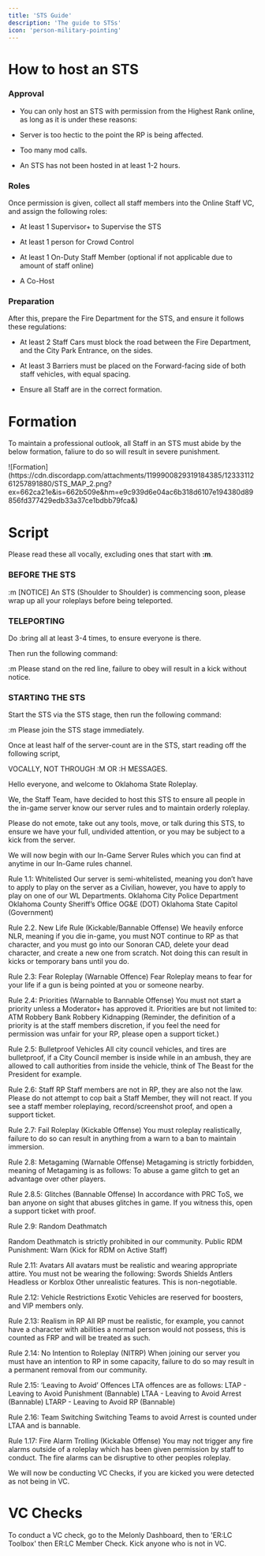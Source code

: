 ```yaml
---
title: 'STS Guide'
description: 'The guide to STSs'
icon: 'person-military-pointing'
---
```


# How to host an STS

### Approval
- You can only host an STS with permission from the Highest Rank online, as long as it is under these reasons:

- Server is too hectic to the point the RP is being affected.

- Too many mod calls.

- An STS has not been hosted in at least 1-2 hours.

### Roles
Once permission is given, collect all staff members into the Online Staff VC, and assign the following roles:

- At least 1 Supervisor+ to Supervise the STS

- At least 1 person for Crowd Control

- At least 1 On-Duty Staff Member (optional if not applicable due to amount of staff online)

- A Co-Host

### Preparation
After this, prepare the Fire Department for the STS, and ensure it follows these regulations:

- At least 2 Staff Cars must block the road between the Fire Department, and the City Park Entrance, on the sides.

- At least 3 Barriers must be placed on the Forward-facing side of both staff vehicles, with equal spacing.

- Ensure all Staff are in the correct formation.

# Formation
<Info>To maintain a professional outlook, all Staff in an STS must abide by the below formation, faliure to do so will result in severe punishment.</Info>

<Frame type="glass">
![Formation](https://cdn.discordapp.com/attachments/1199900829319184385/1233311261257891880/STS_MAP_2.png?ex=662ca21e&is=662b509e&hm=e9c939d6e04ac6b318d6107e194380d89856fd377429edb33a37ce1bdbb79fca&)
</Frame>

# Script
<Info>Please read these all vocally, excluding ones that start with **:m**.</Info>

### BEFORE THE STS

:m [NOTICE] An STS (Shoulder to Shoulder) is commencing soon, please wrap up all your roleplays before being teleported.

### TELEPORTING

Do :bring all at least 3-4 times, to ensure everyone is there.

Then run the following command:

:m Please stand on the red line, failure to obey will result in a kick without notice.

### STARTING THE STS

Start the STS via the STS stage, then run the following command:

:m Please join the STS stage immediately.

Once at least half of the server-count are in the STS, start reading off the following script,

VOCALLY, NOT THROUGH :M OR :H MESSAGES.

Hello everyone, and welcome to Oklahoma State Roleplay.

We, the Staff Team, have decided to host this STS to ensure all people in the in-game server know our server rules and to maintain orderly roleplay.

Please do not emote, take out any tools, move, or talk during this STS, to ensure we have your full, undivided attention, or you may be subject to a kick from the server.

We will now begin with our In-Game Server Rules which you can find at anytime in our In-Game rules channel.

Rule 1.1: Whitelisted
Our server is semi-whitelisted, meaning you don’t have to apply to play on the server as a Civilian, however, you have to apply to play on one of our WL Departments.
Oklahoma City Police Department
Oklahoma County Sheriff’s Office
OG&E (DOT)
Oklahoma State Capitol (Government)

Rule 2.2. New Life Rule (Kickable/Bannable Offense)
We heavily enforce NLR, meaning if you die in-game, you must NOT continue to RP as that character, and you must go into our Sonoran CAD, delete your dead character, and create a new one from scratch.
Not doing this can result in kicks or temporary bans until you do.

Rule 2.3: Fear Roleplay (Warnable Offence)
Fear Roleplay means to fear for your life if a gun is being pointed at you or someone nearby.

Rule 2.4: Priorities (Warnable to Bannable Offense)
You must not start a priority unless a Moderator+ has approved it.
Priorities are but not limited to:
ATM Robbery
Bank Robbery
Kidnapping
(Reminder, the definition of a priority is at the staff members discretion, if you feel the need for permission was unfair for your RP, please open a support ticket.)

Rule 2.5: Bulletproof Vehicles
All city council vehicles, and tires are bulletproof, if a City Council member is inside while in an ambush, they are allowed to call authorities from inside the vehicle, think of The Beast for the President for example.

Rule 2.6: Staff RP
Staff members are not in RP, they are also not the law. Please do not attempt to cop bait a Staff Member, they will not react.
If you see a staff member roleplaying, record/screenshot proof, and open a support ticket.

Rule 2.7: Fail Roleplay (Kickable Offense)
You must roleplay realistically, failure to do so can result in anything from a warn to a ban to maintain immersion.

Rule 2.8: Metagaming (Warnable Offense)
Metagaming is strictly forbidden, meaning of Metagaming is as follows:
To abuse a game glitch to get an advantage over other players.

Rule 2.8.5: Glitches (Bannable Offense)
In accordance with PRC ToS, we ban anyone on sight that abuses glitches in game. If you witness this, open a support ticket with proof.

Rule 2.9: Random Deathmatch

Random Deathmatch is strictly prohibited in our community.
Public RDM Punishment: Warn (Kick for RDM on Active Staff)

Rule 2.11: Avatars
All avatars must be realistic and wearing appropriate attire. You must not be wearing the following:
Swords
Shields
Antlers
Headless or Korblox
Other unrealistic features.
This is non-negotiable.

Rule 2.12: Vehicle Restrictions
Exotic Vehicles are reserved for boosters, and VIP members only.

Rule 2.13: Realism in RP
All RP must be realistic, for example, you cannot have a character with abilities a normal person would not possess, this is counted as FRP and will be treated as such.

Rule 2.14: No Intention to Roleplay (NITRP)
When joining our server you must have an intention to RP in some capacity, failure to do so may result in a permanent removal from our community.

Rule 2.15: ‘Leaving to Avoid’ Offences
LTA offences are as follows:
LTAP - Leaving to Avoid Punishment (Bannable)
LTAA - Leaving to Avoid Arrest (Bannable)
LTARP - Leaving to Avoid RP (Bannable)

Rule 2.16: Team Switching
Switching Teams to avoid Arrest is counted under LTAA and is bannable.

Rule 1.17: Fire Alarm Trolling (Kickable Offense)
You may not trigger any fire alarms outside of a roleplay which has been given permission by staff to conduct. The fire alarms can be disruptive to other peoples roleplay.

We will now be conducting VC Checks, if you are kicked you were detected as not being in VC.

# VC Checks

To conduct a VC check, go to the Melonly Dashboard, then to 'ER:LC Toolbox' then ER:LC Member Check. Kick anyone who is not in VC.
